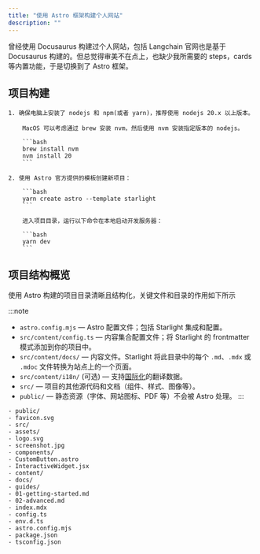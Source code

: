 ```yaml
---
title: "使用 Astro 框架构建个人网站"
description: ""
---
```


曾经使用 Docusaurus 构建过个人网站，包括 Langchain 官网也是基于 Docusaurus 构建的。但总觉得审美不在点上，也缺少我所需要的 steps，cards 等内置功能，于是切换到了 Astro 框架。

## 项目构建


<Steps>

    1. 确保电脑上安装了 nodejs 和 npm(或者 yarn)，推荐使用 nodejs 20.x 以上版本。

        MacOS 可以考虑通过 brew 安装 nvm，然后使用 nvm 安装指定版本的 nodejs。

        ```bash
        brew install nvm
        nvm install 20
        ```

    2. 使用 Astro 官方提供的模板创建新项目：

        ```bash
        yarn create astro --template starlight
        ```

        进入项目目录，运行以下命令在本地启动开发服务器：

        ```bash
        yarn dev
        ```
</Steps>

## 项目结构概览

使用 Astro 构建的项目目录清晰且结构化，关键文件和目录的作用如下所示

:::note
- `astro.config.mjs` — Astro 配置文件；包括 Starlight 集成和配置。
- `src/content/config.ts` — 内容集合配置文件；将 Starlight 的 frontmatter 模式添加到你的项目中。
- `src/content/docs/` — 内容文件。Starlight 将此目录中的每个 `.md`、`.mdx` 或 `.mdoc` 文件转换为站点上的一个页面。
- `src/content/i18n/` (可选) — 支持[国际化](/zh-cn/guides/i18n/)的翻译数据。
- `src/` — 项目的其他源代码和文档（组件、样式、图像等）。
- `public/` — 静态资源（字体、网站图标、PDF 等）不会被 Astro 处理。
:::


<FileTree>

    - public/
    - favicon.svg
    - src/
    - assets/
    - logo.svg
    - screenshot.jpg
    - components/
    - CustomButton.astro
    - InteractiveWidget.jsx
    - content/
    - docs/
    - guides/
    - 01-getting-started.md
    - 02-advanced.md
    - index.mdx
    - config.ts
    - env.d.ts
    - astro.config.mjs
    - package.json
    - tsconfig.json

</FileTree>
